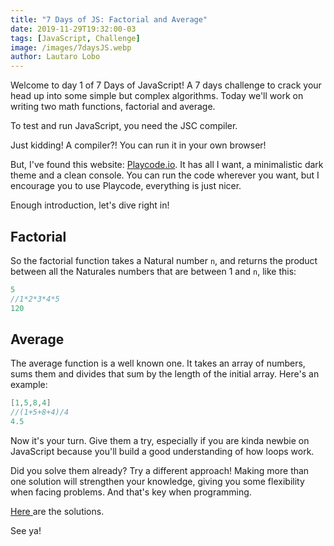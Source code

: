 ```yaml
---
title: "7 Days of JS: Factorial and Average"
date: 2019-11-29T19:32:00-03
tags: [JavaScript, Challenge]
image: /images/7daysJS.webp
author: Lautaro Lobo
---
```


Welcome to day 1 of 7 Days of JavaScript! A 7 days challenge to crack your head up into some simple but complex algorithms. Today we'll work on writing two math functions, factorial and average.

To test and run JavaScript, you need the JSC compiler.

Just kidding! A compiler?! You can run it in your own browser!

But, I've found this website: <a href="https://playcode.io/" target="_blank">Playcode.io</a>. It has all I want, a minimalistic dark theme and a clean console. You can run the code wherever you want, but I encourage you to use Playcode, everything is just nicer.

Enough introduction, let's dive right in!

## Factorial

So the factorial function takes a Natural number `n`, and returns the product between all the Naturales numbers that are between 1 and `n`, like this:

```java
5
//1*2*3*4*5
120
```

## Average

The average function is a well known one. It takes an array of numbers, sums them and divides that sum by the length of the initial array. Here's an example:

```java
[1,5,8,4]
//(1+5+8+4)/4
4.5
```

Now it's your turn. Give them a try, especially if you are kinda newbie on JavaScript because you'll build a good understanding of how loops work.

Did you solve them already? Try a different approach! Making more than one solution will strengthen your knowledge, giving you some flexibility when facing problems. And that's key when programming.

<a href="https://lautarolobo.xyz/blog/solution-to-day-1-of-7-days-of-js" title="Solution to Day 1 of 7 Days of JS"> Here </a> are the solutions.

See ya!

<script type="application/ld+json">
\{
 "@context": "https://schema.org", 
 "@type": "BlogPosting",
 "url": "https://lautarolobo.xyz/blog/7-days-of-js-factorial-and-average",
 "mainEntityOfPage": "https://lautarolobo.xyz/blog/7-days-of-js-factorial-and-average",
 "headline": "7 Days of JS: Factorial and Average",
 "alternativeHeadline": "7 Days of JavaScript Challenge: Day 1",
 "genre": "JavaScript", 
 "keywords": [
  "challenge", 
  "javascript", 
  "computer science", 
  "programming" 
],  
 "wordcount": "204",
 "datePublished": "2019-11-29",
 "dateCreated": "2019-11-29",
 "dateModified": "2024-06-25",
 "description": "A 7 days challenge to make you a better JavaScript programmer",
 "isFamilyFriendly": "true",
 "image": "https://lautarolobo.xyz/images/7daysJS-7f7d8328.webp",
 "publisher": \{
  "@type": "Organization",
  "name": "Lautaro Jordan Lobo Ravarotto",
  "url": "https://lautarolobo.xyz",
  "logo": \{  
   "@type": "ImageObject",
   "author": "Lautaro Jordan Lobo Ravarotto",
   "url": "https://imgsafe.org/image/5709e8ceba.png"
   }
  },
 "author": \{
  "@type": "Person",
  "name": "Lautaro Jordan Lobo Ravarotto",
  "url": "https://lautarolobo.xyz",
  "email": "contact@lautarolobo.xyz",
  "birthDate": "2000-04-12",
  "gender": "male",
  "nationality": "Argentina",
  "alumniOf": \{
   "@type": "CollegeOrUniversity",
   "legalName": "National University of Córdoba",
   "sameAs": "https://en.wikipedia.org/wiki/National_University_of_C%C3%B3rdoba",
   "location": \{
    "@type": "Place",
    "sameAs": "http://unc.edu.ar",
    "name": "National University of Córdoba",
    "address": \{
      "@type": "PostalAddress",
      "streetAddress": "Av. Haya de la Torre s/n",
      "addressCountry": "Argentina",
      "addressLocality": "Córdoba",
      "postalCode": "5000" 
      }
     }
    }
   },
 "creator": \{
  "@type": "Person",
  "name": "Lautaro Jordan Lobo Ravarotto",
  "url": "https://lautarolobo.xyz",
  "email": "contact@lautarolobo.xyz",
  "birthDate": "2000-04-12",
  "gender": "male",
  "nationality": "Argentina",
  "alumniOf": \{
   "@type": "CollegeOrUniversity",
   "legalName": "National University of Córdoba",
   "sameAs": "https://en.wikipedia.org/wiki/National_University_of_C%C3%B3rdoba",
   "location": \{
    "@type": "Place",
    "sameAs": "http://unc.edu.ar",
    "name": "National University of Córdoba",
    "address": \{
      "@type": "PostalAddress",
      "streetAddress": "Av. Haya de la Torre s/n",
      "addressCountry": "Argentina",
      "addressLocality": "Córdoba",
      "postalCode": "5000" 
      }
     }
    }   
   }
  }
 }
},
</script>

